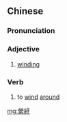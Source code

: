 {{also|萦纡}}
==Chinese==
{{zh-forms|s=萦纡}}

===Pronunciation===
{{zh-pron
|m=yíngyū
|cat=a,v
}}

===Adjective===
{{zh-adj}}

# {{lb|zh|archaic}} [[winding]]

===Verb===
{{zh-verb}}

# {{lb|zh|archaic}} to [[wind]] [[around]]

[[mg:縈紆]]